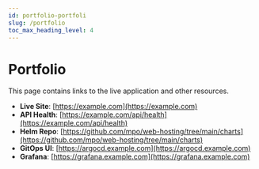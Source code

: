 ```yaml
---
id: portfolio-portfoli
slug: /portfolio
toc_max_heading_level: 4
---
```


# Portfolio

This page contains links to the live application and other resources.

- **Live Site**: [https://example.com](https://example.com)
- **API Health**: [https://example.com/api/health](https://example.com/api/health)
- **Helm Repo**: [https://github.com/mpo/web-hosting/tree/main/charts](https://github.com/mpo/web-hosting/tree/main/charts)
- **GitOps UI**: [https://argocd.example.com](https://argocd.example.com)
- **Grafana**: [https://grafana.example.com](https://grafana.example.com)
